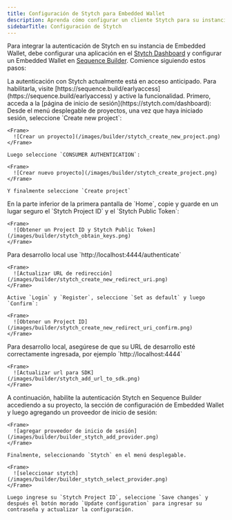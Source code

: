 ```yaml
---
title: Configuración de Stytch para Embedded Wallet
description: Aprenda cómo configurar un cliente Stytch para su instancia de Embedded Wallet. Siga los pasos para crear y obtener un Public Token desde el panel de Stytch.
sidebarTitle: Configuración de Stytch
---
```


Para integrar la autenticación de Stytch en su instancia de Embedded Wallet, debe configurar una aplicación en el [Stytch Dashboard](https://stytch.com/dashboard) y configurar un Embedded Wallet en [Sequence Builder](https://sequence.build/). Comience siguiendo estos pasos:

<Warning>
  La autenticación con Stytch actualmente está en acceso anticipado. Para habilitarla, visite [https://sequence.build/earlyaccess](https://sequence.build/earlyaccess) y active la funcionalidad.
</Warning>

<Steps>
  <Step title="Registrarse / Iniciar sesión">
    Primero, acceda a la [página de inicio de sesión](https://stytch.com/dashboard):
  </Step>

  <Step title="Crear un proyecto">
    Desde el menú desplegable de proyectos, una vez que haya iniciado sesión, seleccione `Create new project`:

    <Frame>
      ![Crear un proyecto](/images/builder/stytch_create_new_project.png)
    </Frame>

    Luego seleccione `CONSUMER AUTHENTICATION`:

    <Frame>
      ![Crear nuevo proyecto](/images/builder/stytch_create_project.png)
    </Frame>

    Y finalmente seleccione `Create project`
  </Step>

  <Step title="Obtener un Stytch Project ID y Stytch Public Token">
    En la parte inferior de la primera pantalla de `Home`, copie y guarde en un lugar seguro el `Stytch Project ID` y el `Stytch Public Token`:

    <Frame>
      ![Obtener un Project ID y Stytch Public Token](/images/builder/stytch_obtain_keys.png)
    </Frame>
  </Step>

  <Step title="Actualizar la URL de redirección">
    Para desarrollo local use `http://localhost:4444/authenticate`

    <Frame>
      ![Actualizar URL de redirección](/images/builder/stytch_create_new_redirect_uri.png)
    </Frame>

    Active `Login` y `Register`, seleccione `Set as default` y luego `Confirm`:

    <Frame>
      ![Obtener un Project ID](/images/builder/stytch_create_new_redirect_uri_confirm.png)
    </Frame>
  </Step>

  <Step title="Actualizar los orígenes permitidos para el SDK">
    Para desarrollo local, asegúrese de que su URL de desarrollo esté correctamente ingresada, por ejemplo `http://localhost:4444`

    <Frame>
      ![Actualizar url para SDK](/images/builder/stytch_add_url_to_sdk.png)
    </Frame>
  </Step>

  <Step title="Configuración en el Builder">
    A continuación, habilite la autenticación Stytch en Sequence Builder accediendo a su proyecto, la sección de configuración de Embedded Wallet y luego agregando un proveedor de inicio de sesión:

    <Frame>
      ![agregar proveedor de inicio de sesión](/images/builder/builder_stytch_add_provider.png)
    </Frame>

    Finalmente, seleccionando `Stytch` en el menú desplegable.

    <Frame>
      ![seleccionar stytch](/images/builder/builder_stytch_select_provider.png)
    </Frame>

    Luego ingrese su `Stytch Project ID`, seleccione `Save changes` y después el botón morado `Update configuration` para ingresar su contraseña y actualizar la configuración.
  </Step>
</Steps>